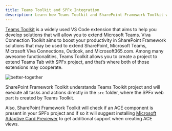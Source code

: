 ```yaml
---
title: Teams Toolkit and SPFx Integration
description: Learn how Teams Toolkit and SharePoint Framework Toolkit work together to enhance productivity and streamline development for Microsoft Teams and SPFx projects.
---
```


[Teams Toolkit](https://marketplace.visualstudio.com/items?itemName=TeamsDevApp.ms-teams-vscode-extension) is a widely used VS Code extension that aims to help you develop solutions that will allow you to extend Microsoft Teams. Viva Connection Toolkit aims to boost your productivity in SharePoint Framework solutions that may be used to extend SharePoint, Microsoft Teams, Microsoft Viva Connections, Outlook, and Microsoft365.com. Among many awesome functionalities, Teams Toolkit allows you to create a project to extend Teams Tab with SPFx project, and that’s where both of those extensions may cooperate.

![better-together](../../../../../assets/images/better-together.png)

SharePoint Framework Toolkit understands Teams Toolkit project and will execute all tasks and actions directly in the `src` folder, where the SPFx web part is created by Teams Toolkit.

Also, SharePoint Framework Toolkit will check if an ACE component is present in your SPFx project and if so it will suggest installing [Microsoft Adaptive Card Previewer](https://marketplace.visualstudio.com/items?itemName=TeamsDevApp.vscode-adaptive-cards) to get additional support when creating ACE views.